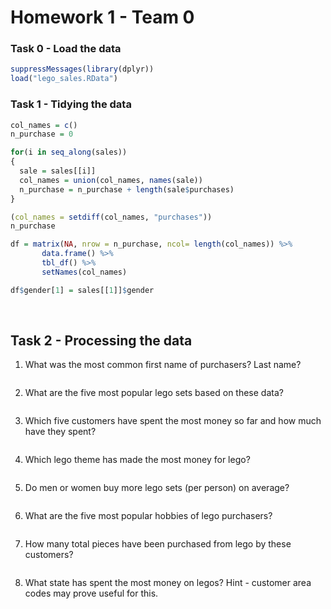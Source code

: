 Homework 1 - Team 0
========================================================

### Task 0 - Load the data

```r
suppressMessages(library(dplyr))
load("lego_sales.RData")
```


### Task 1 - Tidying the data

<!-- Covert the `sales` object into a tidy data frame. Be sure to include a write up of your methods. -->

```r
col_names = c()
n_purchase = 0

for(i in seq_along(sales))
{
  sale = sales[[i]]
  col_names = union(col_names, names(sale))
  n_purchase = n_purchase + length(sale$purchases)
}

(col_names = setdiff(col_names, "purchases"))
n_purchase

df = matrix(NA, nrow = n_purchase, ncol= length(col_names)) %>%
       data.frame() %>%
       tbl_df() %>% 
       setNames(col_names)

df$gender[1] = sales[[1]]$gender
```


<br/>

## Task 2 - Processing the data



1. What was the most common first name of purchasers? Last name?

```r
```

2. What are the five most popular lego sets based on these data?

```r
```

3. Which five customers have spent the most money so far and how much have they spent?

```r
```

4. Which lego theme has made the most money for lego?

```r
```

5. Do men or women buy more lego sets (per person) on average?

```r
```

6. What are the five most popular hobbies of lego purchasers?

```r
```

7. How many total pieces have been purchased from lego by these customers?

```r
```

8. What state has spent the most money on legos? Hint - customer area codes may prove useful for this.

```r
```

